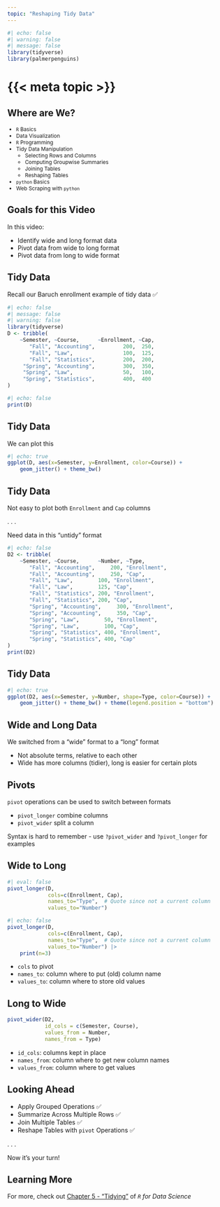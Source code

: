 ```yaml
---
topic: "Reshaping Tidy Data"
---
```


```r
#| echo: false
#| warning: false
#| message: false
library(tidyverse)
library(palmerpenguins)
```

# {{< meta topic >}}

## Where are We?

::: {style="font-size: 85%;"}
- `R` Basics
- Data Visualization
- `R` Programming
- [Tidy Data Manipulation]{color="blue"}
  - Selecting Rows and Columns
  - Computing Groupwise Summaries
  - Joining Tables
  - [Reshaping Tables]{color="blue"}
- `python` Basics
- Web Scraping with `python`

:::


## Goals for this Video

In this video: 

::: incremental

- Identify wide and long format data
- Pivot data from wide to long format
- Pivot data from long to wide format

:::

## Tidy Data

Recall our Baruch enrollment example of tidy data ✅ 

```r
#| echo: false
#| message: false
#| warning: false
library(tidyverse)
D <- tribble(
    ~Semester, ~Course,      ~Enrollment, ~Cap,
       "Fall", "Accounting",         200,  250,
       "Fall", "Law",                100,  125,
       "Fall", "Statistics",         200,  200,
     "Spring", "Accounting",         300,  350,
     "Spring", "Law",                50,   100,
     "Spring", "Statistics",         400,  400
)
```

```r
#| echo: false
print(D)
```

## Tidy Data

We can plot this 

```r
#| echo: true
ggplot(D, aes(x=Semester, y=Enrollment, color=Course)) +
    geom_jitter() + theme_bw()
```


## Tidy Data

Not easy to plot both `Enrollment` and `Cap` columns

. . . 

Need data in this "untidy" format


```r
#| echo: false
D2 <- tribble(
    ~Semester, ~Course,      ~Number, ~Type,
       "Fall", "Accounting",     200, "Enrollment",
       "Fall", "Accounting",     250, "Cap",
       "Fall", "Law",        100, "Enrollment",
       "Fall", "Law",        125, "Cap",
       "Fall", "Statistics", 200, "Enrollment",
       "Fall", "Statistics", 200, "Cap",
       "Spring", "Accounting",     300, "Enrollment",
       "Spring", "Accounting",     350, "Cap",
       "Spring", "Law",        50, "Enrollment",
       "Spring", "Law",        100, "Cap",
       "Spring", "Statistics", 400, "Enrollment",
       "Spring", "Statistics", 400, "Cap"
)
print(D2)
```

## Tidy Data

```r
#| echo: true
ggplot(D2, aes(x=Semester, y=Number, shape=Type, color=Course)) +
    geom_jitter() + theme_bw() + theme(legend.position = "bottom")
```

## Wide and Long Data

We switched from a "wide" format to a "long" format

- Not absolute terms, relative to each other
- Wide has more columns (tidier), long is easier for certain plots

## Pivots

`pivot` operations can be used to switch between formats

- `pivot_longer` combine columns 
- `pivot_wider` split a column 

Syntax is hard to remember - use `?pivot_wider` and `?pivot_longer` for examples

## Wide to Long

```r
#| eval: false
pivot_longer(D, 
             cols=c(Enrollment, Cap), 
             names_to="Type",  # Quote since not a current column
             values_to="Number")
```

```r
#| echo: false
pivot_longer(D, 
             cols=c(Enrollment, Cap), 
             names_to="Type",  # Quote since not a current column
             values_to="Number") |>
    print(n=3)
```

- `cols` to pivot
- `names_to`: column where to put (old) column name
- `values_to`: column where to store old values

## Long to Wide

```r
pivot_wider(D2, 
            id_cols = c(Semester, Course), 
            values_from = Number, 
            names_from = Type)
```

- `id_cols`: columns kept in place
- `names_from`: column where to get new column names
- `values_from`: column where to get values

## Looking Ahead

- Apply Grouped Operations ✅ 
- Summarize Across Multiple Rows ✅ 
- Join Multiple Tables ✅ 
- Reshape Tables with `pivot` Operations ✅ 

. . . 

Now it's your turn!

## Learning More

For more, check out 
[Chapter 5 - "Tidying"](https://r4ds.hadley.nz/data-tidy.html) 
of *`R` for Data Science*

